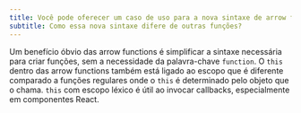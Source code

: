 ```yaml
---
title: Você pode oferecer um caso de uso para a nova sintaxe de arrow function =>?
subtitle: Como essa nova sintaxe difere de outras funções?
---
```


Um benefício óbvio das arrow functions é simplificar a sintaxe necessária para criar funções, sem a necessidade da palavra-chave `function`. O `this` dentro das arrow functions também está ligado ao escopo que é diferente comparado a funções regulares onde o `this` é determinado pelo objeto que o chama. `this` com escopo léxico é útil ao invocar callbacks, especialmente em componentes React.
